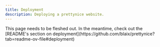 ```yaml
---
title: Deployment
description: Deploying a prettynice website.
---
```



<Aside type="note">
  This page needs to be fleshed out.
  In the meantime, check out the [README's section on deployment](https://github.com/blaix/prettynice?tab=readme-ov-file#deployment)
</Aside>

